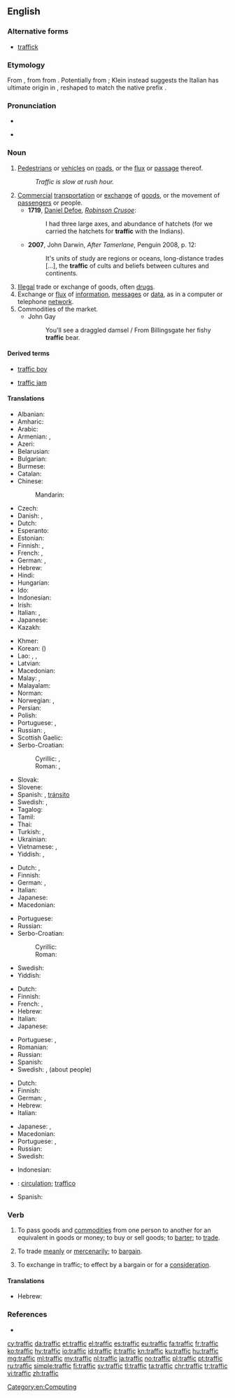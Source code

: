==English==
{{wikipedia}}

===Alternative forms===
* [[traffick]]

===Etymology===
From {{etyl|frm|en}} {{term|trafique||traffic|lang=frm}}, from {{etyl|it|en}} {{term|traffico||traffic|lang=it}} from {{etyl|it|en}} {{term|trafficare||to carry on trade|lang=it}}. Potentially from {{etyl|VL.|en}} {{m|la|*transfricare||to rub across}}; Klein instead suggests the Italian has ultimate origin in {{etyl|ar|en}} {{term|تفريق||distribution, dispersion|tr=tafrīq|lang=ar}}, reshaped to match the native prefix {{term|tra-||trans-|lang=it}}.

===Pronunciation===
* {{audio|en-us-traffic.ogg|Audio (US)|lang=en}}

* {{rhymes|æfɪk|lang=en}}

===Noun===
{{en-noun|-}}

# [[pedestrian|Pedestrians]] or [[vehicle]]s on [[road]]s, or the [[flux]] or [[passage]] thereof.
#: ''Traffic is slow at rush hour.''
# [[commercial|Commercial]] [[transportation]] or [[exchange]] of [[goods]], or the movement of [[passenger]]s or people.
#* '''1719''', [[w:Daniel Defoe|Daniel Defoe]], ''[[w:Robinson Crusoe|Robinson Crusoe]]'':
#*: I had three large axes, and abundance of hatchets (for we carried the hatchets for '''traffic''' with the Indians).
#* '''2007''', John Darwin, ''After Tamerlane'', Penguin 2008, p. 12:
#*: It's units of study are regions or oceans, long-distance trades [...], the '''traffic''' of cults and beliefs between cultures and continents.
# [[illegal|Illegal]] trade or exchange of goods, often [[drug]]s.
# Exchange or [[flux]] of [[information]], [[message]]s or [[data]], as in a computer or telephone [[network]].
# Commodities of the market.
#* John Gay
#*: You'll see a draggled damsel / From Billingsgate her fishy '''traffic''' bear.

====Derived terms====
{{rel-top|Terms derived from ''traffic'' (noun)}}
* [[traffic boy]]
{{rel-mid}}
* [[traffic jam]]
{{rel-bottom}}

====Translations====
{{trans-top|pedestrians or vehicles on roads or on the air}}
* Albanian: {{t+|sq|trafik|m}}
* Amharic: {{t|am|ትራፊክ|sc=Ethi}}
* Arabic: {{t|ar|مُرُور|m}}
* Armenian: {{t|hy|երթեւեկություն|sc=Armn}}, {{t|hy|երթևեկություն}}
* Azeri: {{t|az|yol hərəkəti}}
* Belarusian: {{t|be|рух|m|sc=Cyrl}}
* Bulgarian: {{t+|bg|движе́ние|n|sc=Cyrl}}
* Burmese: {{t+|my|အသွားအလာ|sc=Mymr}}
* Catalan: {{t|ca|tràfic|m}}
* Chinese:
*: Mandarin: {{t+|cmn|交通|tr=jiāotōng|sc=Hani}}
* Czech: {{t+|cs|doprava|f}}
* Danish: {{t+|da|trafik}}, {{t|da|færdsel}}
* Dutch: {{t+|nl|verkeer|n}}
* Esperanto: {{t|eo|trafiko}}
* Estonian: {{t|et|liiklus}}
* Finnish: {{t+|fi|liikenne}}, {{t|fi|lentoliikenne}}
* French: {{t+|fr|circulation|f}}, {{t+|fr|trafic|m}}
* German: {{t+|de|Verkehr|m}}, {{t|de|Personenverkehr|m}}
* Hebrew: {{t+|he|תְּנוּעָה|f|tr=t'nu'á}}
* Hindi: {{t|hi|यातायात|f|sc=Deva}}
* Hungarian: {{t+|hu|forgalom}}
* Ido: {{t+|io|trafiko}}
* Indonesian: {{t+|id|lalu lintas}}
* Irish: {{t|ga|trácht|m}}
* Italian: {{t+|it|traffico|m}}, {{t|it|viabilità|f}}
* Japanese: {{t+|ja|交通|tr=こうつう, kōtsū|sc=Jpan}}
* Kazakh: {{t|kk|қозғалыс|sc=Cyrl}}
{{trans-mid}}
* Khmer: {{t+|km|ចរាចរ|tr=cɑɑraacɑɑ|sc=Khmr}}
* Korean: {{t+|ko|교통|sc=Kore}} ({{t+|ko|交通|sc=Kore}})
* Lao: {{t|lo|ການຈະລາຈອນ|sc=Laoo}}, {{t|lo|ການສັນຈອນ|sc=Laoo}}, {{t|lo|ຄົມມະນາຄົມ|sc=Laoo}}
* Latvian: {{t|lv|satiksme|f}}
* Macedonian: {{t|mk|соо́браќај|m}}
* Malay: {{t|ms|lalu lintas}}, {{t|ms|trafik}}
* Malayalam: {{t+|ml|ഗതാഗതം}}
* Norman: {{t|nrf|trafi|m}}
* Norwegian: {{t+|no|trafikk|m}}, {{t|no|ferdsel}}
* Persian: {{t+|fa|ترافیک|tr=terâfik|sc=fa-Arab}}
* Polish: {{t+|pl|ruch|m}}
* Portuguese: {{t+|pt|tráfego|m}}, {{t+|pt|trânsito|m}}
* Russian: {{t+|ru|движе́ние|n}}, {{t+|ru|тра́фик|m}} {{qualifier|colloquial}}
* Scottish Gaelic: {{t|gd|trafaig|f}}
* Serbo-Croatian:
*: Cyrillic: {{t|sh|саобраћај|m}}, {{t|sh|промет|m}}
*: Roman: {{t+|sh|saobraćaj|m}}, {{t+|sh|promet|m}}
* Slovak: {{t|sk|doprava|f}}
* Slovene: {{t|sl|promet|m}}
* Spanish: {{t+|es|tráfico|m}}, [[tránsito]] {{g|m}} {{qualifier|Latin America}}
* Swedish: {{t+|sv|trafik|c}}, {{t+|sv|samfärdsel|c}}
* Tagalog: {{t|tl|trapiko}}
* Tamil: {{t|ta|திரக்கு}}
* Thai: {{t|th|การจราจร|tr=gaan jàraajon|sc=Thai}}
* Turkish: {{t+|tr|trafik}}, {{t+|tr|seyrüsefer}}
* Ukrainian: {{t+|uk|рух|m|sc=Cyrl}}
* Vietnamese: {{t+|vi|giao thông|alt=sự giao thông}}, {{t+|vi|giao thông}}
* Yiddish: {{t|yi|אומגאַנג|m|sc=Hebr}}, {{t|yi|פֿאַרקער|m|sc=Hebr}}
{{trans-bottom}}

{{trans-top|commercial transportation or exchange of goods}}
* Dutch: {{t+|nl|handel|m}}, {{t+|nl|verkeer|n}}
* Finnish: {{t+|fi|kauppa}}
* German: {{t+|de|Verkehr|m}}, {{t|de|Warenverkehr|m}}
* Italian: {{t+|it|traffico|m}}
* Japanese: {{t+|ja|取引|tr=とりひき, torihiki|sc=Jpan}}
* Macedonian: {{t|mk|про́мет|m}}
{{trans-mid}}
* Portuguese: {{t+|pt|tráfego|m}}
* Russian: {{t+|ru|торго́вля|f}}
* Serbo-Croatian:
*: Cyrillic: {{t|sh|промет|m}}
*: Roman: {{t+|sh|promet|m}}
* Swedish: {{t+|sv|handel|c}}
* Yiddish: {{t|yi|פֿאַרקער|m|sc=Hebr}}
{{trans-bottom}}

{{trans-top|illegal trade or exchange of goods, often drugs}}
* Dutch: {{t|nl|zwarte handel|m}}
* Finnish: {{t|fi|mustapörssi}}
* French: {{t+|fr|traite|f}}, {{t+|fr|trafic|m}}
* Hebrew: {{t|he|סחר|m|tr=sákhar|sc=Hebr}}
* Italian: {{t+|it|tratta|f}}
* Japanese: {{t+|ja|取引|tr=とりひき, torihiki|sc=Jpan}}
{{trans-mid}}
* Portuguese: {{t+|pt|trata|f}}, {{t+|pt|tráfico|m}}
* Romanian: {{t+|ro|trata|f}}
* Russian: {{t+|ru|торго́вля|f}}
* Spanish: {{t+|es|trata|f}}
* Swedish: {{t|sv|illegal handel|c}}, {{t+|sv|trafficking|c}} (about people)
{{trans-bottom}}

{{trans-top|exchange or flux of information, messages or data}}
* Dutch: {{t+|nl|verkeer|n}}
* Finnish: {{t+|fi|tietoliikenne}}
* German: {{t+|de|Verkehr|m}}, {{t|de|Datenverkehr|m}}
* Hebrew: {{t|he|עומס|m|tr=ómes|sc=Hebr}}
* Italian: {{t+|it|traffico|m}}
{{trans-mid}}
* Japanese: {{t|ja|交信|tr=こうしん, kōshin|sc=Jpan}}, {{t+|ja|トラフィック|tr=torafikku|sc=Jpan}}
* Macedonian: {{t|mk|соо́браќај|m}}
* Portuguese: {{t+|pt|tráfego|m}}, {{t+|pt|trânsito|m}}
* Russian: {{t+|ru|тра́фик|m}}
* Swedish: {{t+|sv|trafik|c}}
{{trans-bottom}}

{{checktrans-top}}
* Indonesian: {{t-check|id|lalu-lintas}}
* {{ttbc|ia}}: [[circulation]]; [[traffico]]
* Spanish: {{t-check|es|tráfico|m}}
{{trans-bottom}}

===Verb===
{{en-verb|traffick}}

# {{context|intransitive|lang=en}} To pass goods and [[commodity|commodities]] from one person to another for an equivalent in goods or money; to buy or sell goods; to [[barter]]; to [[trade]].
# {{context|intransitive|lang=en}} To trade [[meanly]] or [[mercenarily]]; to [[bargain]].
# {{context|transitive|lang=en}} To exchange in traffic; to effect by a bargain or for a [[consideration]].

====Translations====
{{trans-top|To pass goods and commodities from one person to another for an equivalent in goods or money}}
* Hebrew: {{t|he|סחר|tr=sakhár|sc=Hebr}}
{{trans-mid}}
{{trans-bottom}}

{{trans-top|To trade meanly or mercenarily;}}
{{trans-mid}}
{{trans-bottom}}

{{trans-top|To exchange in traffic; to effect by a bargain or for a consideration}}
{{trans-mid}}
{{trans-bottom}}

===References===
* {{R:Webster 1913}}

[[Category:en:Computing]]

[[cy:traffic]]
[[da:traffic]]
[[et:traffic]]
[[el:traffic]]
[[es:traffic]]
[[eu:traffic]]
[[fa:traffic]]
[[fr:traffic]]
[[ko:traffic]]
[[hy:traffic]]
[[io:traffic]]
[[id:traffic]]
[[it:traffic]]
[[kn:traffic]]
[[ku:traffic]]
[[hu:traffic]]
[[mg:traffic]]
[[ml:traffic]]
[[my:traffic]]
[[nl:traffic]]
[[ja:traffic]]
[[no:traffic]]
[[pl:traffic]]
[[pt:traffic]]
[[ru:traffic]]
[[simple:traffic]]
[[fi:traffic]]
[[sv:traffic]]
[[tl:traffic]]
[[ta:traffic]]
[[chr:traffic]]
[[tr:traffic]]
[[vi:traffic]]
[[zh:traffic]]